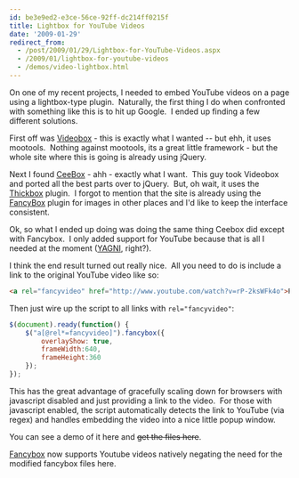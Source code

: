 ```yaml
---
id: be3e9ed2-e3ce-56ce-92ff-dc214ff0215f
title: Lightbox for YouTube Videos
date: '2009-01-29'
redirect_from:
  - /post/2009/01/29/Lightbox-for-YouTube-Videos.aspx
  - /2009/01/lightbox-for-youtube-videos
  - /demos/video-lightbox.html
---
```



On one of my recent projects, I needed to embed YouTube videos on a page using a lightbox-type plugin.  Naturally, the first thing I do when confronted with something like this is to hit up Google.  I ended up finding a few different solutions.

First off was [Videobox](http://videobox-lb.sourceforge.net/) - this is exactly what I wanted -- but ehh, it uses mootools.  Nothing against mootools, its a great little framework - but the whole site where this is going is already using jQuery.

Next I found [CeeBox](http://catcubed.com/2008/12/23/ceebox-a-thickboxvideobox-mashup/) - ahh - exactly what I want.  This guy took Videobox and ported all the best parts over to jQuery.  But, oh wait, it uses the [Thickbox](http://jquery.com/demo/thickbox/) plugin.  I forgot to mention that the site is already using the [FancyBox](http://fancyapps.com/fancybox/) plugin for images in other places and I'd like to keep the interface consistent.

Ok, so what I ended up doing was doing the same thing Ceebox did except with Fancybox.  I only added support for YouTube because that is all I needed at the moment ([YAGNI](http://en.wikipedia.org/wiki/You_Ain%27t_Gonna_Need_It), right?).

I think the end result turned out really nice.  All you need to do is include a link to the original YouTube video like so:

```html
<a rel="fancyvideo" href="http://www.youtube.com/watch?v=rP-2ksWFk4o">Pop me up</a>
```

Then just wire up the script to all links with `rel="fancyvideo"`:

```javascript
$(document).ready(function() {
    $("a[@rel*=fancyvideo]").fancybox({
        overlayShow: true,
        frameWidth:640,
        frameHeight:360
    });
});
```

This has the great advantage of gracefully scaling down for browsers with javascript disabled and just providing a link to the video.  For those with javascript enabled, the script automatically detects the link to YouTube (via regex) and handles embedding the video into a nice little popup window.

You can see a <Lightbox href="https://www.youtube.com/watch?v=rP-2ksWFk4o">demo of it here</Lightbox> and ~~get the files here~~.

<div class="alert alert-warning">
<i class="fa fa-exclamation-circle" title="Update"></i>

[Fancybox](http://fancyapps.com/fancybox/) now supports Youtube videos natively negating the need for the modified fancybox files here.

</div>